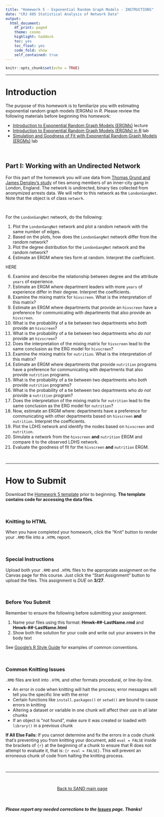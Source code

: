 ```yaml
---
title: "Homework 5 - Exponential Random Graph Models - INSTRUCTIONS"
date: "CRJ 605 Statistical Analysis of Network Data"
output: 
  html_document:
    df_print: paged
    theme: cosmo
    highlight: haddock
    toc: yes
    toc_float: yes
    code_fold: show
    self_contained: true
---
```


<style>
body {
text-align: left}
</style>

```r
knitr::opts_chunk$set(echo = TRUE)
```

----

# Introduction

The purpose of this homework is to familiarize you with estimating exponential random graph models (ERGMs) in *R*. Please review the following materials before beginning this homework:  

  + [Introduction to Exponential Random Graph Models (ERGMs)](../lectures/lecture-08-ergm.pdf) lecture
  + [Introduction to Exponential Random Graph Models (ERGMs) in R](../labs/lab-10-ergm-intro.html) lab
  + [Simulation and Goodness of Fit with Exponential Random Graph Models (ERGMs)](../labs/lab-11-ergm-gof.html) lab

<br>

## Part I: Working with an Undirected Network

For this part of the homework you will use data from [Thomas Grund and James Densley's study](https://journals.sagepub.com/doi/full/10.1177/1043986214553377) of ties among members of an inner-city gang in London, England. The network is undirected, binary ties collected from anonymized arrests data. We will refer to this network as the `LondonGangNet`. Note that the object is of class `network`. 

<br>

For the `LondonGangNet` network, do the following:  

1. Plot the `LondonGangNet` network and plot a random network with the same number of edges.
2. Based on the plots, how does the `LondonGangNet` network differ from the random network?
3. Plot the degree distribution for the `LondonGangNet` network and the random network?
4. Estimate an ERGM where ties form at random. Interpret the coefficient.

HERE


6. Examine and describe the relationship between degree and the attribute `years` of experience.
7. Estimate an ERGM where department leaders with more `years` of experience differ in their degree. Interpret the coefficients.
8. Examine the mixing matrix for `hivscreen`. What is the interpretation of this matrix?
9. Estimate an ERGM where departments that provide an `hivscreen` have a preference for communicating with departments that also provide an `hivscreen`.
10. What is the probability of a tie between two departments who *both* provide an `hivscreen`?
11. What is the probability of a tie between two departments who *do not* provide an `hivscreen`?
12. Does the interpretation of the mixing matrix for `hivscreen` lead to the same conclusion as the ERG model for `hivscreen`?
13. Examine the mixing matrix for `nutrition`. What is the interpretation of this matrix?
14. Estimate an ERGM where departments that provide `nutrition` programs have a preference for communicating with departments that also provide `nutrition` programs.
15. What is the probability of a tie between two departments who *both* provide `nutrition` programs?
16. What is the probability of a tie between two departments who *do not* provide a `nutrition` program?
17. Does the interpretation of the mixing matrix for `nutrition` lead to the same conclusion as the ERG model for `nutrition`?
18. Now, estimate an ERGM where: departments have a preference for communicating with other departments based on `hivscreen` **and** `nutrition`. Interpret the coefficients.
19. Plot the LDHS network and identify the nodes based on `hivscreen` and `nutrition`.
20. Simulate a network from the `hivscreen` **and** `nutrition` ERGM and compare it to the observed LDHS network.
21. Evaluate the goodness of fit for the `hivscreen` **and** `nutrition` ERGM.  



<br>

----

# How to Submit

Download the [Homework 5 template](../hmwk/templates/hmwk-05-template.zip?raw=true) prior to beginning. **The template contains code for accessing the data files**.

<br>

### Knitting to HTML

When you have completed your homework, click the "Knit" button to render your `.RMD` file into a `.HTML` report.

<br>

### Special Instructions

Upload both your `.RMD` and `.HTML` files to the appropriate assignment on the Canvas page for this course. Just click the "Start Assignment" button to upload the files. This assignment is *DUE* on **3/27**.

<br>

### Before You Submit

Remember to ensure the following before submitting your assignment.

1. Name your files using this format: **Hmwk-##-LastName.rmd** and **Hmwk-##-LastName.html**
2. Show both the solution for your code and write out your answers in the body text 

See [Google's R Style Guide](https://google.github.io/styleguide/Rguide.xml) for examples of common conventions.

<br>

### Common Knitting Issues

`.RMD` files are knit into `.HTML` and other formats procedural, or line-by-line.

* An error in code when knitting will halt the process; error messages will tell you the specific line with the error
* Certain functions like `install.packages()` or `setwd()` are bound to cause errors in knitting 
* Altering a dataset or variable in one chunk will affect their use in all later chunks
* If an object is "not found", make sure it was created or loaded with `library()` in a previous chunk

**If All Else Fails:** If you cannot determine and fix the errors in a code chunk that's preventing you from knitting your document, add `eval = FALSE` inside the brackets of `{r}` at the beginning of a chunk to ensure that R does not attempt to evaluate it, that is: `{r eval = FALSE}`. This will prevent an erroneous chunk of code from halting the knitting process.  

<br>

____

<br>

<p align="center"> [Back to SAND main page](https://jacobtnyoung.github.io/SAND/) </p>

<br>

##### ***Please*** report any needed corrections to the [Issues](https://github.com/jacobtnyoung/SAND/issues/new) page. Thanks!

<br>
<br>